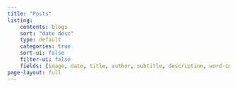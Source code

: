 ```yaml
---
title: "Posts"
listing:
    contents: blogs
    sort: "date desc"
    type: default
    categories: true
    sort-ui: false
    filter-ui: false
    fields: [image, date, title, author, subtitle, description, word-count, reading-time]
page-layout: full
---
```

